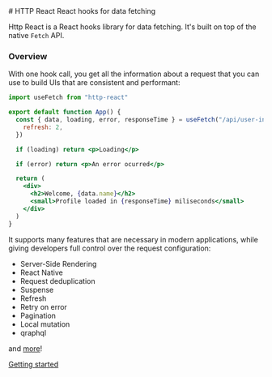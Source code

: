 <div style={{ textAlign: "center" }}>
  # HTTP React
  <span>React hooks for data fetching</span>
</div>

Http React is a React hooks library for data fetching. It's built on top of the native `Fetch` API.

### Overview

With one hook call, you get all the information about a request that you can use to build UIs that are consistent and performant:

```jsx
import useFetch from "http-react"

export default function App() {
  const { data, loading, error, responseTime } = useFetch("/api/user-info", {
    refresh: 2,
  })

  if (loading) return <p>Loading</p>

  if (error) return <p>An error ocurred</p>

  return (
    <div>
      <h2>Welcome, {data.name}</h2>
      <small>Profile loaded in {responseTime} miliseconds</small>
    </div>
  )
}
```

It supports many features that are necessary in modern applications, while giving developers full control over the request configuration:

- Server-Side Rendering
- React Native
- Request deduplication
- Suspense
- Refresh
- Retry on error
- Pagination
- Local mutation
- qraphql

and [more](/docs/tutorial-basics/request-config)!

[Getting started](/docs)
